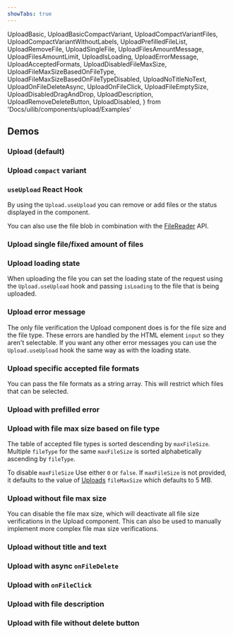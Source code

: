 ```yaml
---
showTabs: true
---
```


  UploadBasic,
  UploadBasicCompactVariant,
  UploadCompactVariantFiles,
  UploadCompactVariantWithoutLabels,
  UploadPrefilledFileList,
  UploadRemoveFile,
  UploadSingleFile,
  UploadFilesAmountMessage,
  UploadFilesAmountLimit,
  UploadIsLoading,
  UploadErrorMessage,
  UploadAcceptedFormats,
  UploadDisabledFileMaxSize,
  UploadFileMaxSizeBasedOnFileType,
  UploadFileMaxSizeBasedOnFileTypeDisabled,
  UploadNoTitleNoText,
  UploadOnFileDeleteAsync,
  UploadOnFileClick,
  UploadFileEmptySize,
  UploadDisabledDragAndDrop,
  UploadDescription,
  UploadRemoveDeleteButton,
  UploadDisabled,
} from 'Docs/uilib/components/upload/Examples'

## Demos

### Upload (default)

<UploadBasic />

### Upload `compact` variant

<UploadBasicCompactVariant />

### `useUpload` React Hook

By using the `Upload.useUpload` you can remove or add files or the status displayed in the component.

You can also use the file blob in combination with the [FileReader](https://developer.mozilla.org/en-US/docs/Web/API/File_API) API.

<UploadRemoveFile />

### Upload single file/fixed amount of files

<UploadSingleFile />

### Upload loading state

When uploading the file you can set the loading state of the request using the `Upload.useUpload` hook and passing `isLoading` to the file that is being uploaded.

<UploadIsLoading />

### Upload error message

The only file verification the Upload component does is for the file size and the file type. These errors are handled by the HTML element `input` so they aren't selectable. If you want any other error messages you can use the `Upload.useUpload` hook the same way as with the loading state.

<UploadErrorMessage />

### Upload specific accepted file formats

You can pass the file formats as a string array. This will restrict which files that can be selected.

<UploadAcceptedFormats />

### Upload with prefilled error

<UploadPrefilledFileList />

### Upload with file max size based on file type

The table of accepted file types is sorted descending by `maxFileSize`. Multiple `fileType` for the same `maxFileSize` is sorted alphabetically ascending by `fileType`.

<UploadFileMaxSizeBasedOnFileType />

To disable `maxFileSize` Use either `0` or `false`. If `maxFileSize` is not provided, it defaults to the value of [Uploads](/uilib/components/upload/properties/#properties) `fileMaxSize` which defaults to 5 MB.

<VisibleWhenNotVisualTest>
  <UploadFileMaxSizeBasedOnFileTypeDisabled />
</VisibleWhenNotVisualTest>

### Upload without file max size

You can disable the file max size, which will deactivate all file size verifications in the Upload component.
This can also be used to manually implement more complex file max size verifications.

<UploadDisabledFileMaxSize />

### Upload without title and text

<UploadNoTitleNoText />

### Upload with async `onFileDelete`

<UploadOnFileDeleteAsync />

### Upload with `onFileClick`

<UploadOnFileClick />

### Upload with file description

<UploadDescription />

### Upload with file without delete button

<UploadRemoveDeleteButton />

<VisibleWhenVisualTest>
  <UploadFileEmptySize />
  <UploadDisabledDragAndDrop />
  <UploadFilesAmountMessage />
  <UploadFilesAmountLimit />
  <UploadDisabled />
  <UploadCompactVariantWithoutLabels />
  <UploadCompactVariantFiles />
</VisibleWhenVisualTest>
